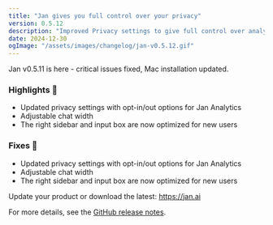 ```yaml
---
title: "Jan gives you full control over your privacy"
version: 0.5.12
description: "Improved Privacy settings to give full control over analytics"
date: 2024-12-30
ogImage: "/assets/images/changelog/jan-v0.5.12.gif"
---
```



<ChangelogHeader title= "Jan v0.5.12: Improved Privacy settings to give full control over analytics." date="2024-12-30" ogImage= "/assets/images/changelog/jan-v0.5.12.gif"  />

Jan v0.5.11 is here - critical issues fixed, Mac installation updated.

### Highlights 🎉 

- Updated privacy settings with opt-in/out options for Jan Analytics
- Adjustable chat width
- The right sidebar and input box are now optimized for new users

### Fixes 💫
- Updated privacy settings with opt-in/out options for Jan Analytics
- Adjustable chat width
- The right sidebar and input box are now optimized for new users

Update your product or download the latest: https://jan.ai

For more details, see the [GitHub release notes](https://github.com/menloresearch/jan/releases/tag/v0.5.12).